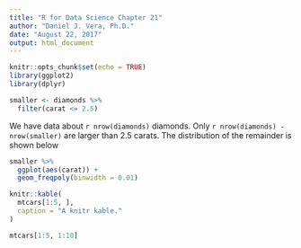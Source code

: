 ---
title: "R for Data Science Chapter 21"
author: "Daniel J. Vera, Ph.D."
date: "August 22, 2017"
output: html_document
---

```{r setup, include=FALSE}
knitr::opts_chunk$set(echo = TRUE)
library(ggplot2)
library(dplyr)

smaller <- diamonds %>%
  filter(carat <= 2.5)
```

We have data about `r nrow(diamonds)` diamonds. Only `r nrow(diamonds) - nrow(smaller)` are larger than 2.5 carats. The distribution of the remainder is shown below

```{r, echo=FALSE}
smaller %>%
  ggplot(aes(carat)) +
  geom_freqpoly(binwidth = 0.01)
```

```{r Fancy Table}
knitr::kable(
  mtcars[1:5, ],
  caption = "A knitr kable."
)

mtcars[1:5, 1:10]
```

<!-- Text formatting  -->
<!-- ------------------------------------------------------------ -->
<!-- *italic* or _italic_  -->
<!-- **bold** __bold__ ` code `  -->
<!-- superscript^2^ and subscript~2~  -->

<!-- Headings  -->
<!-- ------------------------------------------------------------  -->
<!-- # 1st Level Header  -->
<!-- ## 2nd Level Header -->
<!-- ### 3rd Level Header  -->

<!-- Lists  -->
<!-- ------------------------------------------------------------  -->
<!-- * Bulleted list item 1 -->

<!-- * Item 2  -->
<!--   * Item 2a  -->
<!--   * Item 2b  -->
<!-- 1. Numbered list item 1  -->
<!-- 1. Item 2. The numbers are incremented automatically in the output.  -->

<!-- Links and images  -->
<!-- ------------------------------------------------------------  -->
<!-- < http:// example.com >  -->
<!-- [linked phrase]( http://example.com)  -->
<!-- ![optional caption text](path/to/ img.png) -->
<!-- Tables -->
<!-- ------------------------------------------------------------  -->
<!-- First Header | Second Header -->
<!-- ------------ | -------------  -->
<!-- Content Cell | Content Cell -->
<!-- Content Cell | Content Cell -->

